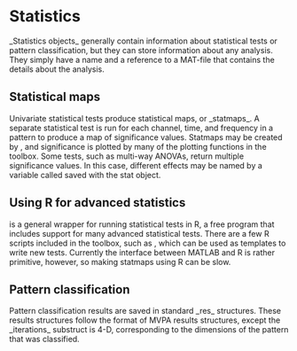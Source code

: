= Statistics =

_Statistics objects_ generally contain information about statistical tests or pattern classification, but they can store information about any analysis.  They simply have a name and a reference to a MAT-file that contains the details about the analysis.

== Statistical maps ==

Univariate statistical tests produce statistical maps, or _statmaps_.  A separate statistical test is run for each channel, time, and frequency in a pattern to produce a map of significance values.  Statmaps may be created by {{{pattern_statmap}}}, and significance is plotted by many of the plotting functions in the toolbox.  Some tests, such as multi-way ANOVAs, return multiple significance values.  In this case, different effects may be named by a variable called {{{names}}} saved with the stat object.

== Using R for advanced statistics ==

{{{stat_R}}} is a general wrapper for running statistical tests in R, a free program that includes support for many advanced statistical tests.  There are a few R scripts included in the toolbox, such as {{{rmaov1.R}}}, which can be used as templates to write new tests. Currently the interface between MATLAB and R is rather primitive, however, so making statmaps using R can be slow.

== Pattern classification ==

Pattern classification results are saved in standard _res_ structures.  These results structures follow the format of MVPA results structures, except the _iterations_ substruct is 4-D, corresponding to the dimensions of the pattern that was classified.